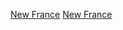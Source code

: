 {{EstcatCountry|153|4|新法蘭西|New France}}

[[Category:1534年法國殖民地建立|New France]]
[[Category:1534年北美洲建立|New France]]